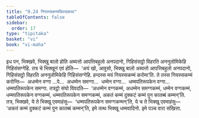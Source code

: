 ```yaml
---
title: "9.24 नियस्सकम्मविवादकथा"
tableOfContents: false
sidebar:
  order: 17
type: "tipitaka"
basket: "vi"
book: "vi-maha"
---
```



<DynamicBreadcrumb />

<Division number="434" book="vi-maha">

<Paragraph number="1880" book="vi-maha">
इध पन, भिक्खवे, भिक्खु बालो होति अब्यत्तो आपत्तिबहुलो अनपदानो, गिहिसंसट्ठो विहरति अननुलोमिकेहि गिहिसंसग्गेहि. तत्र चे भिक्खूनं एवं होति—  ‘अयं खो, आवुसो, भिक्खु बालो अब्यत्तो आपत्तिबहुलो अनपदानो, गिहिसंसट्ठो विहरति अननुलोमिकेहि गिहिसंसग्गेहि. हन्दस्स मयं नियस्सकम्मं करोमा’ति. ते तस्स नियस्सकम्मं करोन्ति—  अधम्मेन वग्गा …पे…  अधम्मेन समग्गा…  धम्मेन वग्गा…  धम्मपतिरूपकेन वग्गा…  धम्मपतिरूपकेन समग्गा. तत्रट्ठो संघो विवदति—  ‘अधम्मेन वग्गकम्मं, अधम्मेन समग्गकम्मं, धम्मेन वग्गकम्मं, धम्मपतिरूपकेन वग्गकम्मं, धम्मपतिरूपकेन समग्गकम्मं, अकतं कम्मं दुक्कटं कम्मं पुन कातब्बं कम्मन्’ति. तत्र, भिक्खवे, ये ते भिक्खू एवमाहंसु—  ‘धम्मपतिरूपकेन समग्गकम्मन्’ति, ये च ते भिक्खू एवमाहंसु—  ‘अकतं कम्मं दुक्कटं कम्मं पुन कातब्बं कम्मन्’ति, इमे तत्थ भिक्खू धम्मवादिनो. इमे पञ्च वारा संखित्ता.
</Paragraph>
</Division>